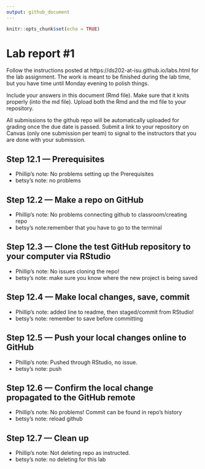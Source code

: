 ```yaml
---
output: github_document
---
```


<!-- README.md is generated from README.Rmd. Please edit the README.Rmd file -->


```r
knitr::opts_chunk$set(echo = TRUE)
```

# Lab report #1

Follow the instructions posted at https://ds202-at-isu.github.io/labs.html for the lab assignment. The work is meant to be finished during the lab time, but you have time until Monday evening to polish things.

Include your answers in this document (Rmd file). Make sure that it knits properly (into the md file). Upload both the Rmd and the md file to your repository.  

All submissions to the github repo will be automatically uploaded for grading once the due date is passed.
Submit a link to your repository on Canvas (only one submission per team) to signal to the instructors that you are done with your submission.


## Step 12.1 — Prerequisites
- Phillip's note: No problems setting up the Prerequisites
- betsy's note: no problems 

## Step 12.2 — Make a repo on GitHub
- Phillip's note: No problems connecting github to classroom/creating repo
- betsy's note:remember that you have to go to the terminal


## Step 12.3 — Clone the test GitHub repository to your computer via RStudio
- Phillip's note: No issues cloning the repo!
- betsy's note: make sure you know where the new project is being saved


## Step 12.4 — Make local changes, save, commit
- Phillip's note: added line to readme, then staged/commit from RStudio!
- betsy's note: remember to save before committing

## Step 12.5 — Push your local changes online to GitHub
- Phillip's note: Pushed through RStudio, no issue.
- betsy's note: push 

## Step 12.6 — Confirm the local change propagated to the GitHub remote
- Phillip's note: No problems! Commit can be found in repo's history
- betsy's note: reload github

## Step 12.7 — Clean up
- Phillip's note: Not deleting repo as instructed. 
- betsy's note: no deleting for this lab


